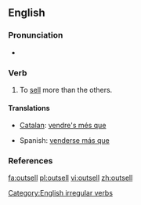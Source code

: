 ==English==

===Pronunciation===
* {{IPA|/ɑʊt'sεl/}}

===Verb===
{{en-verb|outsells|outselling|outsold}}

# To [[sell]] more than the others.

====Translations====
{{trans-top|to sell more than the others}}
* [[Catalan]]: [[vendre's més que]]
{{trans-mid}}
* Spanish: [[venderse más que]]
{{trans-bottom}}

===References===
{{R:Century 1911}}
{{R:Webster 1913}}

[[Category:English irregular verbs]]

[[fa:outsell]]
[[pl:outsell]]
[[vi:outsell]]
[[zh:outsell]]